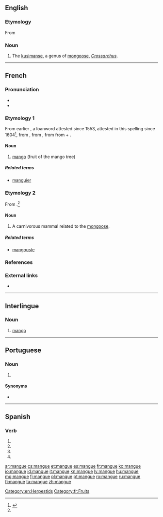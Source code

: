 {{also|mangué}}
==English==
{{rfi|en}}
{{wikispecies|Crossarchus}}

===Etymology===
From {{etyl|fr|en}} {{m|fr|manger}}

===Noun===
{{en-noun}}

# The [[kusimanse]], a genus of [[mongoose]], ''[[Crossarchus]]''.

[[Category:en:Herpestids]]

----

==French==
{{wikipedia|lang=fr}}

===Pronunciation===
* {{IPA|/mɑ̃ɡ/|lang=fr}}
* {{audio|Fr-mangue.ogg|mangue|lang=fr}}

===Etymology 1===
From earlier {{m|fr|manga}}, a loanword attested since 1553, attested in this spelling since 1604<ref name="TLFi">{{R:TLFi}}</ref>, from {{etyl|pt|fr}} {{m|pt|manga}}, from {{etyl|ms|fr}} {{m|ms|mangga}}, from {{etyl|ta|fr}} {{m|ta|மாங்காய்|sc=Taml}} from {{m|ta|மா||mango species}} + {{m|ta|காய்||unripe fruit}}.

====Noun====
{{fr-noun|f}}

# [[mango]] (fruit of the mango tree)

=====Related terms=====
* [[manguier]]

===Etymology 2===
From {{m|fr|mangouste||mongoose}}.<ref name="TLFi"/>

====Noun====
{{fr-noun|f}}

# A carnivorous mammal related to the [[mongoose]].

=====Related terms=====
* [[mangouste]]

===References===
<references/>

===External links===
* {{R:TLFi}}

[[Category:fr:Fruits]]

----

==Interlingue==

===Noun===
{{head|ie|noun}}

# [[mango]]

----

==Portuguese==

===Noun===
{{pt-noun|m}}

# {{l|en|mangrove}} {{gloss|tropical habitat of trees or shrubs that grow in shallow coastal water}}

====Synonyms====
* {{l|pt|manguezal}}

----

==Spanish==

===Verb===
{{head|es|verb form}}

# {{es-verb form of|ending=ar|mood=imperative|pers=2|formal=yes|number=singular|mangar}}
# {{es-verb form of|ending=ar|mood=subjunctive|tense=present|pers=1|number=singular|mangar}}
# {{es-verb form of|ending=ar|mood=subjunctive|tense=present|pers=2|formal=yes|number=singular|mangar}}
# {{es-verb form of|ending=ar|mood=subjunctive|tense=present|pers=3|number=singular|mangar}}

[[ar:mangue]]
[[cs:mangue]]
[[et:mangue]]
[[es:mangue]]
[[fr:mangue]]
[[ko:mangue]]
[[io:mangue]]
[[id:mangue]]
[[it:mangue]]
[[kn:mangue]]
[[lv:mangue]]
[[hu:mangue]]
[[mg:mangue]]
[[fj:mangue]]
[[pl:mangue]]
[[pt:mangue]]
[[ro:mangue]]
[[ru:mangue]]
[[fi:mangue]]
[[ta:mangue]]
[[zh:mangue]]
